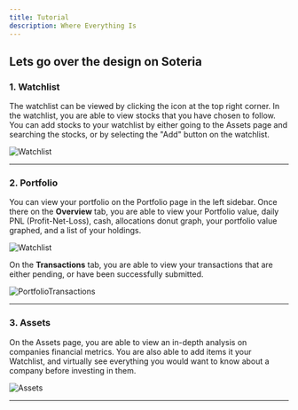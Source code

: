```yaml
---
title: Tutorial
description: Where Everything Is
---
```


## Lets go over the design on Soteria

### 1. **Watchlist**

The watchlist can be viewed by clicking the icon at the top right corner. In the watchlist, you are able to view stocks that you have chosen to follow.
You can add stocks to your watchlist by either going to the Assets page and searching the stocks, or by selecting the "Add" button on the watchlist.

![Watchlist](./Images/Watchlist.png)

---

### 2. **Portfolio**

You can view your portfolio on the Portfolio page in the left sidebar. Once there on the **Overview** tab,
you are able to view your Portfolio value, daily PNL (Profit-Net-Loss), cash, allocations donut graph, your portfolio value graphed, and a list of your holdings.

![Watchlist](./Images/PortfolioOverview.png)

On the **Transactions** tab, you are able to view your transactions that are either pending, or have been successfully submitted.

![PortfolioTransactions](./Images/PortfolioTransactions.png)

---

### 3. **Assets**

On the Assets page, you are able to view an in-depth analysis on companies financial metrics. You are also able to add items it your Watchlist, and
virtually see everything you would want to know about a company before investing in them.

![Assets](./Images/Assets.png)

---
